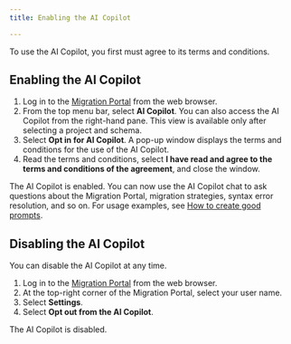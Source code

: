 ```yaml
---
title: Enabling the AI Copilot 

---
```


To use the AI Copilot, you first must agree to its terms and conditions.

## Enabling the AI Copilot

1.  Log in to the [Migration Portal](https://migration.enterprisedb.com/) from the web browser.
1.  From the top menu bar, select **AI Copilot**. 
    You can also access the AI Copilot from the right-hand pane. This view is available only after selecting a project and schema.
1.  Select **Opt in for AI Copilot**.
    A pop-up window displays the terms and conditions for the use of the AI Copilot.
1.  Read the terms and conditions, select **I have read and agree to the terms and conditions of the agreement**, and close the window.  

The AI Copilot is enabled.
You can now use the AI Copilot chat to ask questions about the Migration Portal, migration strategies, syntax error resolution, and so on. 
For usage examples, see [How to create good prompts](ai_good_prompts/).

## Disabling the AI Copilot

You can disable the AI Copilot at any time. 

1.  Log in to the [Migration Portal](https://migration.enterprisedb.com/) from the web browser.
1.  At the top-right corner of the Migration Portal, select your user name. 
1.  Select **Settings**. 
1.  Select **Opt out from the AI Copilot**. 

The AI Copilot is disabled. 
